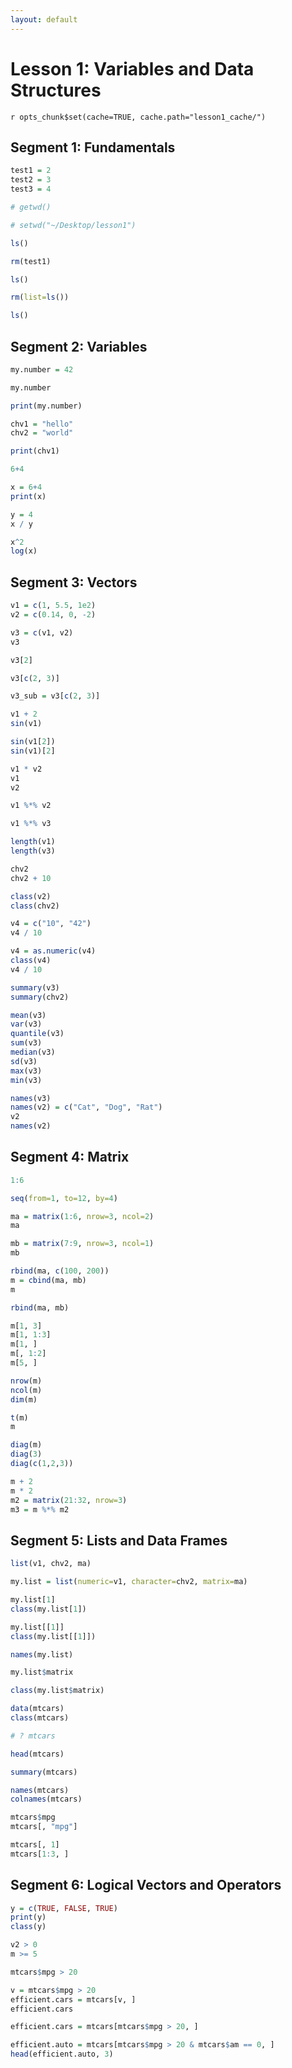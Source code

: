 ```yaml
---
layout: default
---
```


Lesson 1: Variables and Data Structures
==================

`r opts_chunk$set(cache=TRUE, cache.path="lesson1_cache/")`

<a name="segment1"></a>

Segment 1: Fundamentals<a name="segment1">
------------

```r
test1 = 2
test2 = 3
test3 = 4
```

```r
# getwd()

# setwd("~/Desktop/lesson1")

ls()

rm(test1)

ls()

rm(list=ls())

ls()
```

<a name="segment2"></a>

Segment 2: Variables<a name="segment2">
------------

```r
my.number = 42

my.number

print(my.number)

chv1 = "hello"
chv2 = "world"

print(chv1)

6+4

x = 6+4
print(x)

y = 4
x / y

x^2
log(x)
```

<a name="segment3"></a>

Segment 3: Vectors<a name="segment3">
-----------

```r
v1 = c(1, 5.5, 1e2)
v2 = c(0.14, 0, -2)

v3 = c(v1, v2)
v3

v3[2]

v3[c(2, 3)]

v3_sub = v3[c(2, 3)]

v1 + 2
sin(v1)

sin(v1[2])
sin(v1)[2]

v1 * v2
v1
v2

v1 %*% v2

v1 %*% v3

length(v1)
length(v3)

chv2
chv2 + 10

class(v2)
class(chv2)

v4 = c("10", "42")
v4 / 10

v4 = as.numeric(v4)
class(v4)
v4 / 10

summary(v3)
summary(chv2)

mean(v3)
var(v3)
quantile(v3)
sum(v3)
median(v3)
sd(v3)
max(v3)
min(v3)

names(v3)
names(v2) = c("Cat", "Dog", "Rat")
v2
names(v2)
```

<a name="segment4"></a>

Segment 4: Matrix<a name="segment4">
---------------

```r
1:6

seq(from=1, to=12, by=4)

ma = matrix(1:6, nrow=3, ncol=2)
ma

mb = matrix(7:9, nrow=3, ncol=1)
mb

rbind(ma, c(100, 200))
m = cbind(ma, mb)
m

rbind(ma, mb)

m[1, 3]
m[1, 1:3]
m[1, ]
m[, 1:2]
m[5, ]

nrow(m)
ncol(m)
dim(m)

t(m)
m

diag(m)
diag(3)
diag(c(1,2,3))

m + 2
m * 2
m2 = matrix(21:32, nrow=3)
m3 = m %*% m2
```

<a name="segment5"></a>

Segment 5: Lists and Data Frames<a name="segment5">
-------------

```r
list(v1, chv2, ma)

my.list = list(numeric=v1, character=chv2, matrix=ma)

my.list[1]
class(my.list[1])

my.list[[1]]
class(my.list[[1]])

names(my.list)

my.list$matrix

class(my.list$matrix)

data(mtcars)
class(mtcars)

# ? mtcars

head(mtcars)

summary(mtcars)

names(mtcars)
colnames(mtcars)

mtcars$mpg
mtcars[, "mpg"]

mtcars[, 1]
mtcars[1:3, ]
```

<a name="segment6"></a>

Segment 6: Logical Vectors and Operators<a name="segment6">
-------------

```r
y = c(TRUE, FALSE, TRUE)
print(y)
class(y)

v2 > 0
m >= 5

mtcars$mpg > 20

v = mtcars$mpg > 20
efficient.cars = mtcars[v, ]
efficient.cars

efficient.cars = mtcars[mtcars$mpg > 20, ]

efficient.auto = mtcars[mtcars$mpg > 20 & mtcars$am == 0, ]
head(efficient.auto, 3)
```
